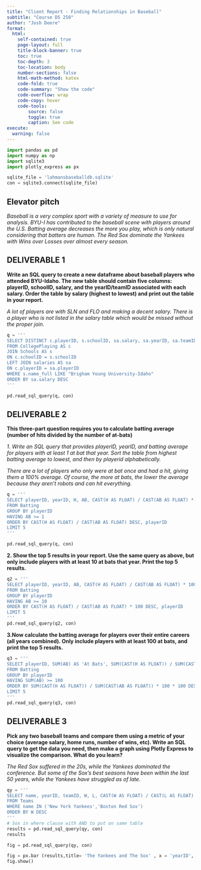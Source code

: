 ```yaml
---
title: "Client Report - Finding Relationships in Baseball"
subtitle: "Course DS 250"
author: "Josh Deere"
format:
  html:
    self-contained: true
    page-layout: full
    title-block-banner: true
    toc: true
    toc-depth: 3
    toc-location: body
    number-sections: false
    html-math-method: katex
    code-fold: true
    code-summary: "Show the code"
    code-overflow: wrap
    code-copy: hover
    code-tools:
        source: false
        toggle: true
        caption: See code
execute: 
  warning: false 
---
```



```python
import pandas as pd
import numpy as np
import sqlite3
import plotly_express as px
```

```python
sqlite_file = 'lahmansbaseballdb.sqlite'
con = sqlite3.connect(sqlite_file)
```

## Elevator pitch

_Baseball is a very complex sport with a variety of measure to use for analysis. BYU-I has contributed to the baseball scene with players around the U.S. Batting average decreases the more you play, which is only natural considering that batters are human. The Red Sox dominate the Yankees with Wins over Losses over almost every season._

## DELIVERABLE 1

__Write an SQL query to create a new dataframe about baseball players who attended BYU-Idaho. The new table should contain five columns: playerID, schoolID, salary, and the yearID/teamID associated with each salary. Order the table by salary (highest to lowest) and print out the table in your report.__

_A lot of players are with SLN and FLO and making a decent salary. There is a player who is not listed in the salary table which would be missed without the proper join._

```python
q = '''
SELECT DISTINCT c.playerID, s.schoolID, sa.salary, sa.yearID, sa.teamID
FROM CollegePlaying AS c
JOIN Schools AS s
ON c.schoolID = s.schoolID
LEFT JOIN salaries AS sa
ON c.playerID = sa.playerID
WHERE s.name_full LIKE "Brigham Young University-Idaho"
ORDER BY sa.salary DESC
'''

pd.read_sql_query(q, con)
```

## DELIVERABLE 2

__This three-part question requires you to calculate batting average (number of hits divided by the number of at-bats)__ 

_1. Write an SQL query that provides playerID, yearID, and batting average for players with at least 1 at bat that year. Sort the table from highest batting average to lowest, and then by playerid alphabetically._ 

_There are a lot of players who only were at bat once and had a hit, giving them a 100% average. Of course, the more at bats, the lower the average because they aren't robots and can hit everything._

```python
q = '''
SELECT playerID, yearID, H, AB, CAST(H AS FLOAT) / CAST(AB AS FLOAT) * 100 AS 'battingAverage%'
FROM Batting
GROUP BY playerID
HAVING AB >= 1
ORDER BY CAST(H AS FLOAT) / CAST(AB AS FLOAT) DESC, playerID 
LIMIT 5
'''

pd.read_sql_query(q, con)
```

__2. Show the top 5 results in your report. Use the same query as above, but only include players with at least 10 at bats that year. Print the top 5 results.__

```python
q2 = '''
SELECT playerID, yearID, AB, CAST(H AS FLOAT) / CAST(AB AS FLOAT) * 100 AS 'battingAverage%'
FROM Batting
GROUP BY playerID
HAVING AB >= 10
ORDER BY CAST(H AS FLOAT) / CAST(AB AS FLOAT) * 100 DESC, playerID
LIMIT 5
'''
pd.read_sql_query(q2, con)
```

__3.Now calculate the batting average for players over their entire careers (all years combined). Only include players with at least 100 at bats, and print the top 5 results.__

```python
q3 = '''
SELECT playerID, SUM(AB) AS 'At Bats', SUM(CAST(H AS FLOAT)) / SUM(CAST(AB AS FLOAT)) * 100 AS 'battingAverage%'
FROM Batting
GROUP BY playerID
HAVING SUM(AB) >= 100
ORDER BY SUM(CAST(H AS FLOAT)) / SUM(CAST(AB AS FLOAT)) * 100 * 100 DESC, playerID
LIMIT 5
'''
pd.read_sql_query(q3, con)
```

## DELIVERABLE 3

__Pick any two baseball teams and compare them using a metric of your choice (average salary, home runs, number of wins, etc). Write an SQL query to get the data you need, then make a graph using Plotly Express to visualize the comparison. What do you learn?__

_The Red Sox suffered in the 20s, while the Yankees dominated the conference. But some of the Sox's best seasons have been within the last 50 years, while the Yankees have struggled as of late._

```python
qy = '''
SELECT name, yearID, teamID, W, L, CAST(W AS FLOAT) / CAST(L AS FLOAT) AS 'W/L Ratio'
FROM Teams
WHERE name IN ('New York Yankees','Boston Red Sox')
ORDER BY W DESC
'''
# Sox in where clause with AND to put on same table
results = pd.read_sql_query(qy, con)
results

```

```python
fig = pd.read_sql_query(qy, con)

fig = px.bar (results,title= 'The Yankees and The Sox' , x = 'yearID', y = 'W/L Ratio', color= 'name')
fig.show()
```